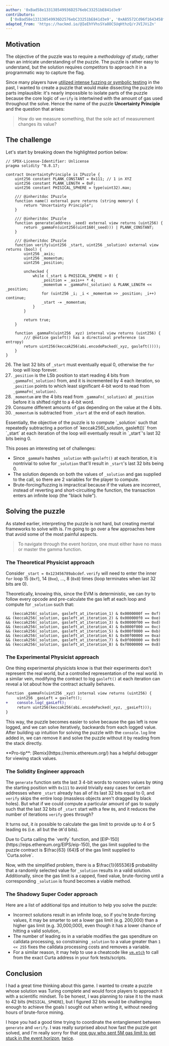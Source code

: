 ```yaml
---
author: '0xBad58e133138549936D2576ebC33251bE841d3e9'
contributors:
  ['0xBad58e133138549936D2576ebC33251bE841d3e9', '0xA85572Cd96f1643458f17340b6f0D6549Af482F5']
adapted_from: 'https://hackmd.io/@IeEhYVhsSYa8OCSUqHthzQ/rJVIJViZn'
---
```


## Motivation

The objective of the puzzle was to require a _methodology of study_, rather than an intricate understanding of the puzzle. The puzzle is rather easy to understand, but the solution requires competitors to approach it in a programmatic way to capture the flag.

Since many players have [utilized intense fuzzing or symbolic testing](https://twitter.com/0xkarmacoma/status/1632551527729758208) in the past, I wanted to create a puzzle that would make dissecting the puzzle into parts implausible: it's nearly impossible to isolate parts of the puzzle because the core logic of `verify` is intertwined with the amount of gas used throughout the solve. Hence the name of the puzzle **Uncertainty Principle** and the question that arises:

> How do we measure something, that the sole act of measurement changes its value?

## The challenge

Let's start by breaking down the highlighted portion below:

```sol fileName="Puzzle.sol" highlightLines={[26, 27, 28, 29, 30]}
// SPDX-License-Identifier: Unlicense
pragma solidity ^0.8.17;

contract UncertaintyPrinciple is IPuzzle {
    uint256 constant PLANK_CONSTANT = 0x111; // 1 in XYZ
    uint256 constant PLANK_LENGTH = 0xF;
    uint256 constant PHISICAL_SPHERE = type(uint32).max;

    /// @inheritdoc IPuzzle
    function name() external pure returns (string memory) {
        return "Uncertainty Principle";
    }

    /// @inheritdoc IPuzzle
    function generate(address _seed) external view returns (uint256) {
        return _gammaFn(uint256(uint160(_seed))) | PLANK_CONSTANT;
    }

    /// @inheritdoc IPuzzle
    function verify(uint256 _start, uint256 _solution) external view returns (bool) {
        uint256 _axis;
        uint256 _momentum;
        uint256 _position;

        unchecked {
            while (_start & PHISICAL_SPHERE > 0) {
                _position = _axis++ * 4;
                _momentum = _gammaFn(_solution) & PLANK_LENGTH << _position;
                for (uint256 _i; _i < _momentum >> _position; _i++) continue;
                _start -= _momentum;
            }
        }

        return true;
    }

    function _gammaFn(uint256 _xyz) internal view returns (uint256) {
        /// @notice gasleft() has a directional preference (as entropy)
        return uint256(keccak256(abi.encodePacked(_xyz, gasleft())));
    }
}
```

26. The last 32 bits of `_start` must eventually equal 0, otherwise the `for` loop will loop forever.
27. `_position` is the LSb position to start reading 4 bits from `_gammaFn(_solution)` from, and it is incremented by 4 each iteration, so `_position` points to which least significant 4-bit word to read from `_gammaFn(_solution)`.
28. `_momentum` are the 4 bits read from `_gammaFn(_solution)` at `_position` before it is shifted right to a 4-bit word.
29. Consume different amounts of gas depending on the value at the 4 bits.
30. `_momentum` is subtracted from `_start` at the end of each iteration.

<Callout intent="neutral">
  Essentially, the objective of the puzzle is to compute `_solution` such that repeatedly
  subtracting a portion of `keccak256(_solution, gasleft())` from `_start` at each iteration of the
  loop will eventually result in `_start`'s last 32 bits being 0.
</Callout>

This poses an interesting set of challenges:

- Since `_gammaFn` hashes `_solution` with `gasleft()` at each iteration, it is nontrivial to solve for `_solution` that'll result in `_start`'s last 32 bits being 0.
- The solution depends on both the values of `_solution` and gas supplied to the call, so there are 2 variables for the player to compute.
- Brute-forcing/fuzzing is impractical because if the values are incorrect, instead of reverting and short-circuiting the function, the transaction enters an infinite loop (the "black hole").

## Solving the puzzle

As stated earlier, interpreting the puzzle is not hard, but creating mental frameworks to solve with is. I'm going to go over a few approaches here that avoid some of the most painful aspects.

> To navigate through the event horizon, one must either have no mass or master the gamma function.

### The Theoretical Physicist approach

Consider `_start = 0x123456789abcdef`. `verify` will need to enter the inner `for` loop 15 (`0xf`), 14 (`0xe`), ..., 8 (`0x8`) times (loop terminates when last 32 bits are 0).

Theoretically, knowing this, since the EVM is deterministic, we can _try_ to follow every opcode and pre-calculate the gas left at each loop and compute for `_solution` such that:

```sol showLineNumbers={false}
   (keccak256(_solution, gasleft_at_iteration_1) & 0x0000000f == 0xf)
&& (keccak256(_solution, gasleft_at_iteration_2) & 0x000000f0 == 0xe)
&& (keccak256(_solution, gasleft_at_iteration_3) & 0x00000f00 == 0xd)
&& (keccak256(_solution, gasleft_at_iteration_4) & 0x0000f000 == 0xc)
&& (keccak256(_solution, gasleft_at_iteration_5) & 0x000f0000 == 0xb)
&& (keccak256(_solution, gasleft_at_iteration_6) & 0x00f00000 == 0xa)
&& (keccak256(_solution, gasleft_at_iteration_7) & 0x0f000000 == 0x9)
&& (keccak256(_solution, gasleft_at_iteration_8) & 0xf0000000 == 0x8)
```

### The Experimental Physicist approach

One thing experimental physicists know is that their experiments don't represent the real world, but a controlled representation of the real world. In a similar vein, modifying the contract to log `gasleft()` at each iteration can reveal a lot about how the contract actually behaves.

```diff showLineNumbers={false}
function _gammaFn(uint256 _xyz) internal view returns (uint256) {
     uint256 _gasLeft = gasleft();
+    console.log(_gasLeft);
     return uint256(keccak256(abi.encodePacked(_xyz, _gasLeft)));
}
```

This way, the puzzle becomes easier to solve because the gas left is now logged, and we can solve iteratively, backwards from each logged value. After building up intuition for solving the puzzle with the `console.log` line added in, we can remove it and solve the puzzle without it by reading from the stack directly.

<Callout>
  **Pro-tip**: [Remix](https://remix.ethereum.org/) has a helpful debugger for viewing stack values.
</Callout>

### The Solidity Engineer approach

The `generate` function sets the last 3 4-bit words to nonzero values by `OR`ing the starting position with `0x111` to avoid trivially easy cases for certain addresses where `_start` already has all of its last 32 bits equal to 0, and `verify` skips the entire loop (massless objects aren't dragged by black holes). But what if we could compute a particular amount of gas to supply such that the last 32 bits of `_start` start with a few `0`s, and it reduces the number of iterations `verify` goes through?

It turns out, it _is_ possible to calculate the gas limit to provide up to 4 or 5 leading `0`s (i.e. all but the `OR`'d bits).

<Callout>
  Due to Curta calling the `verify` function, and [EIP-150](https://eips.ethereum.org/EIPS/eip-150),
  the gas limit supplied to the puzzle contract is $\frac{63}
  {64}$ of the gas limit supplied to `Curta.solve`.
</Callout>

Now, with the simplified problem, there is a $\frac{1}{65536}$ probability that a randomly selected value for `_solution` results in a valid solution. Additionally, since the gas limit is a capped, fixed value, brute-forcing until a corresponding `_solution` is found becomes a viable method.

### The Shadowy Super Coder approach

Here are a list of additional tips and intuition to help you solve the puzzle:

- Incorrect solutions result in an infinite loop, so if you're brute-forcing values, it may be smarter to set a lower gas limit (e.g. 200,000) than a higher gas limit (e.g. 30,000,000), even though it has a lower chance of hitting a valid solution,.
- The number of leading `0`s in a variable modifies the gas spenditure on calldata processing, so constraining `_solution` to a value greater than `1 << 255` fixes the calldata processing costs and removes a variable.
- For a similar reason, it may help to use a cheatcode like [`vm.etch`](https://book.getfoundry.sh/cheatcodes/etch) to call from the exact Curta address in your fork tests/scripts.

## Conclusion

I had a great time thinking about this game. I wanted to create a puzzle whose solution was Turing complete and would force players to approach it with a scientific mindset. To be honest, I was planning to raise it to the mask to 42 bits (`PHISICAL_SPHERE`), but I figured 32 bits would be challenging enough to achieve the goals I sought out when writing it, without needing hours of brute-force mining.

I hope you had a good time trying to coordinate the entanglement between `generate` and `verify`. I was really surprised about how fast the puzzle got solved, and I'm really sorry for that [one guy who sent 5M gas limit to get stuck in the event horizon](https://etherscan.io/tx/0x696417a7aed58d559862fbcae766cc2653a1d1f7fc9ad3c9dc197664fce77fc3), [twice](https://etherscan.io/tx/0x7e46e425b5fa4930462e15f93baef824f169a856d105cabb69fec3c5045a23fc).
